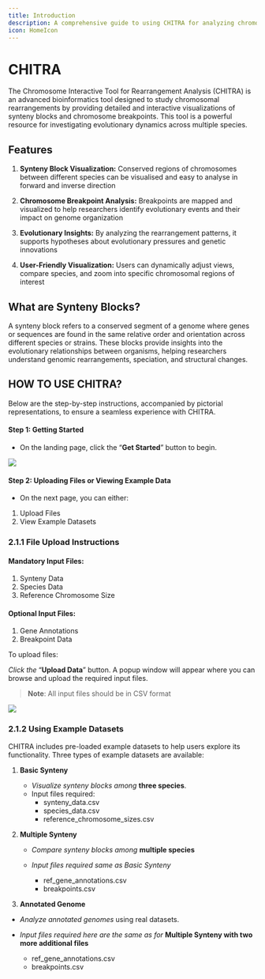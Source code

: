 ```yaml
---
title: Introduction
description: A comprehensive guide to using CHITRA for analyzing chromosomal rearrangements
icon: HomeIcon
---
```


# CHITRA

The Chromosome Interactive Tool for Rearrangement Analysis (CHITRA) is an advanced bioinformatics tool designed to study chromosomal rearrangements by providing detailed and interactive visualizations of synteny blocks and chromosome breakpoints. This tool is a powerful resource for investigating evolutionary dynamics across multiple species.

## Features

1. **Synteny Block Visualization:** Conserved regions of chromosomes between different species can be visualised and easy to analyse in forward and inverse direction

2. **Chromosome Breakpoint Analysis:** Breakpoints are mapped and visualized to help researchers identify evolutionary events and their impact on genome organization

3. **Evolutionary Insights:** By analyzing the rearrangement patterns, it supports hypotheses about evolutionary pressures and genetic innovations

4. **User-Friendly Visualization:** Users can dynamically adjust views, compare species, and zoom into specific chromosomal regions of interest

## What are Synteny Blocks?

A synteny block refers to a conserved segment of a genome where genes or sequences are found in the same relative order and orientation across different species or strains. These blocks provide insights into the evolutionary relationships between organisms, helping researchers understand genomic rearrangements, speciation, and structural changes.

## **HOW TO USE CHITRA?**

Below are the step-by-step instructions, accompanied by pictorial representations, to ensure a seamless experience with CHITRA.

#### **Step 1: Getting Started**

- On the landing page, click the “**Get Started**” button to begin.

![](public/media/image7.png)

#### **Step 2: Uploading Files or Viewing Example Data**

- On the next page, you can either:

1. Upload Files
2. View Example Datasets

### **2.1.1 File Upload Instructions**

#### **Mandatory Input Files:**

1. Synteny Data
2. Species Data
3. Reference Chromosome Size

#### **Optional Input Files:**

1. Gene Annotations
2. Breakpoint Data

To upload files:

_Click the_ “**Upload Data**” button. A popup window will appear where you can browse and upload the required input files.

> **Note**: All input files should be in CSV format

![](public/media/image3.png)

### **2.1.2 Using Example Datasets**

CHITRA includes pre-loaded example datasets to help users explore its functionality. Three types of example datasets are available:

1. **Basic Synteny**

   - _Visualize synteny blocks among_ **three species**.
   - Input files required:
     - synteny_data.csv
     - species_data.csv
     - reference_chromosome_sizes.csv

2. **Multiple Synteny**

   - _Compare synteny blocks among_ **multiple species**

   - _Input files required same as_ _Basic Synteny_

     - ref_gene_annotations.csv
     - breakpoints.csv

3. **Annotated Genome**

- _Analyze_ _annotated genomes_ using real datasets.

- _Input files required here are the same as for_ **Multiple Synteny with two more additional files**

  - ref_gene_annotations.csv
  - breakpoints.csv